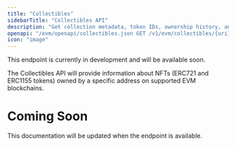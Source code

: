```yaml
---
title: "Collectibles"
sidebarTitle: "Collectibles API"
description: "Get collection metadata, token IDs, ownership history, and asset valuations for ERC721 and ERC1155 NFT collections."
openapi: "/evm/openapi/collectibles.json GET /v1/evm/collectibles/{uri}"
icon: "image"
---
```


<Note>
  This endpoint is currently in development and will be available soon.
</Note>

The Collectibles API will provide information about NFTs (ERC721 and ERC1155 tokens) owned by a specific address on supported EVM blockchains.

# Coming Soon

This documentation will be updated when the endpoint is available.
